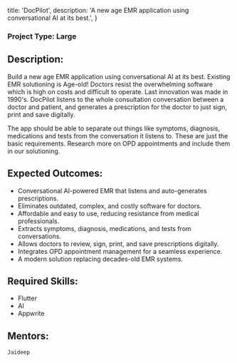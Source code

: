
  title: 'DocPilot',
  description:
    'A new age EMR application using conversational AI at its best.',
}


### Project Type: Large

## Description:

Build a new age EMR application using conversational AI at its best.
Existing EMR solutioning is Age-old! Doctors resist the overwhelming software which is high on costs and difficult to operate.
Last innovation was made in 1990's.
DocPilot listens to the whole consultation conversation between a doctor and patient, and generates a prescription for the doctor to just sign, print and save digitally.

The app should be able to separate out things like symptoms, diagnosis, medications and tests from the conversation it listens to. These are just the basic requirements.
Research more on OPD appointments and include them in our solutioning.


## Expected Outcomes:

- Conversational AI-powered EMR that listens and auto-generates prescriptions.  
- Eliminates outdated, complex, and costly software for doctors.  
- Affordable and easy to use, reducing resistance from medical professionals.  
- Extracts symptoms, diagnosis, medications, and tests from conversations.  
- Allows doctors to review, sign, print, and save prescriptions digitally.  
- Integrates OPD appointment management for a seamless experience.  
- A modern solution replacing decades-old EMR systems.

## Required Skills:

- Flutter
- AI
- Appwrite


## Mentors:

`Jaideep`